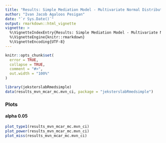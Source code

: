 ```yaml
---
title: "Results: Simple Mediation Model - Multivariate Normal Distribution - Data Missing Completely at Random - Monte Carlo Method Confidence Intervals Structural Equation Modeling with Full Information Maximum Likelihood Parameter Estimates and Standard Errors"
author: "Ivan Jacob Agaloos Pesigan"
date: "`r Sys.Date()`"
output: rmarkdown::html_vignette
vignette: >
  %\VignetteIndexEntry{Results: Simple Mediation Model - Multivariate Normal Distribution - Data Missing Completely at Random - Monte Carlo Method Confidence Intervals Structural Equation Modeling with Full Information Maximum Likelihood Parameter Estimates and Standard Errors}
  %\VignetteEngine{knitr::rmarkdown}
  %\VignetteEncoding{UTF-8}
---
```


```r
knitr::opts_chunk$set(
  error = TRUE,
  collapse = TRUE,
  comment = "#>",
  out.width = "100%"
)
```

```r
library(jeksterslabRmedsimple)
data(results_mvn_mcar_mc.mvn_ci, package = "jeksterslabRmedsimple")
```

### Plots

#### alpha 0.05

```r
plot_type1(results_mvn_mcar_mc.mvn_ci)
plot_power(results_mvn_mcar_mc.mvn_ci)
plot_miss(results_mvn_mcar_mc.mvn_ci)
```
